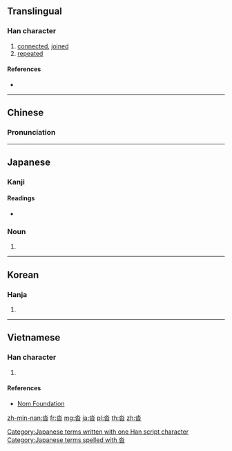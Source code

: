 ==Translingual==

===Han character===
{{Han char|rn=85|rad=水|as=04|sn=8|four=12603|canj=EA,XEA|ids=⿱水日}}

# [[connected]], [[joined]]
# [[repeated]]

====References====
* {{Han ref|kx=0611.150|dkj=17206|dj=1004.050|hdz=31556.080|uh=6C93|ud=27795|bh=CCEE|bd=52462}}

----

==Chinese==
{{zh-forms}}

===Pronunciation===
{{zh-pron
|m=dá,tà
|c=daap6
|mn=ta̍p
|mc=y
|oc=y
|ma=
|cat=a
}}

----

==Japanese==

===Kanji===
{{ja-kanji|grade=|rs=水04}}

====Readings====
* {{ja-readings|on=[[とう]] (tō)|kun=[[くつ]] (kutsu)}}

===Noun===
{{ja-noun|k|hira=くつ|rom=kutsu}}

# {{alternative form of|靴|lang=ja}}

[[Category:Japanese terms written with one Han script character]]
[[Category:Japanese terms spelled with 沓]]

----

==Korean==

===Hanja===
{{ko-hanja|hangeul=답|eumhun=|rv=dap|mr=tap|y=tap}}

# {{defn|lang=ko|sort=水04}}

----

==Vietnamese==

===Han character===
{{vi-hantu|[[đạp]], [[đệp]], [[đôm]], [[đốp]], [[độp]]|rs=水04}}

# {{defn|lang=vi|sort=水04}}

====References====
* [http://nomfoundation.org/common/nom_details.php?codepoint=6c93 Nom Foundation]

[[zh-min-nan:沓]]
[[fr:沓]]
[[mg:沓]]
[[ja:沓]]
[[pl:沓]]
[[th:沓]]
[[zh:沓]]